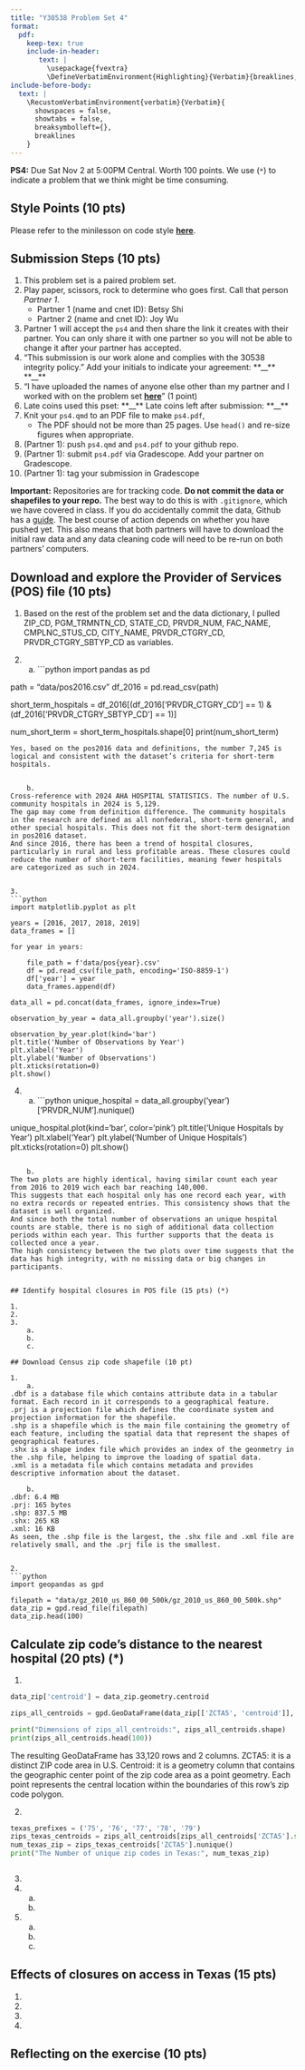 ```yaml
---
title: "Y30538 Problem Set 4"
format: 
  pdf:
    keep-tex: true
    include-in-header: 
       text: |
         \usepackage{fvextra}
         \DefineVerbatimEnvironment{Highlighting}{Verbatim}{breaklines,commandchars=\\\{\}}
include-before-body:
  text: |
    \RecustomVerbatimEnvironment{verbatim}{Verbatim}{
      showspaces = false,
      showtabs = false,
      breaksymbolleft={},
      breaklines
    }
---
```


**PS4:** Due Sat Nov 2 at 5:00PM Central. Worth 100 points. 
We use (`*`) to indicate a problem that we think might be time consuming. 
    
## Style Points (10 pts) 
Please refer to the minilesson on code style
**[here](https://uchicago.zoom.us/rec/share/pG_wQ-pHTQrJTmqNn4rcrw5V194M2H2s-2jdy8oVhWHkd_yZt9o162IWurpA-fxU.BIQlSgZLRYctvzp-)**.

## Submission Steps (10 pts)
1. This problem set is a paired problem set.
2. Play paper, scissors, rock to determine who goes first. Call that person *Partner 1*.
    - Partner 1 (name and cnet ID): Betsy Shi
    - Partner 2 (name and cnet ID): Joy Wu
3. Partner 1 will accept the `ps4` and then share the link it creates with their partner. You can only share it with one partner so you will not be able to change it after your partner has accepted. 
4. "This submission is our work alone and complies with the 30538 integrity policy." Add your initials to indicate your agreement: \*\*\_\_\*\* \*\*\_\_\*\*
5. "I have uploaded the names of anyone else other than my partner and I worked with on the problem set **[here](https://docs.google.com/forms/d/185usrCREQaUbvAXpWhChkjghdGgmAZXA3lPWpXLLsts/edit)**"  (1 point)
6. Late coins used this pset: \*\*\_\_\*\* Late coins left after submission: \*\*\_\_\*\*
7. Knit your `ps4.qmd` to an PDF file to make `ps4.pdf`, 
    * The PDF should not be more than 25 pages. Use `head()` and re-size figures when appropriate. 
8. (Partner 1): push  `ps4.qmd` and `ps4.pdf` to your github repo.
9. (Partner 1): submit `ps4.pdf` via Gradescope. Add your partner on Gradescope.
10. (Partner 1): tag your submission in Gradescope

**Important:** Repositories are for tracking code. **Do not commit the data or shapefiles to your repo.** The best way to do this is with `.gitignore`, which we have covered in class. If you do accidentally commit the data, Github has a [guide](https://docs.github.com/en/repositories/working-with-files/managing-large-files/about-large-files-on-github#removing-files-from-a-repositorys-history). The best course of action depends on whether you have pushed yet. This also means that both partners will have to download the initial raw data and any data cleaning code will need to be re-run on both partners' computers. 

## Download and explore the Provider of Services (POS) file (10 pts)

1.
Based on the rest of the problem set and the data dictionary, I pulled ZIP_CD, PGM_TRMNTN_CD, STATE_CD, PRVDR_NUM, FAC_NAME, CMPLNC_STUS_CD, CITY_NAME, PRVDR_CTGRY_CD, PRVDR_CTGRY_SBTYP_CD as variables.


2. 
    a.
```python
import pandas as pd

path = "data/pos2016.csv"
df_2016 = pd.read_csv(path)

short_term_hospitals = df_2016[(df_2016['PRVDR_CTGRY_CD'] == 1) & (df_2016['PRVDR_CTGRY_SBTYP_CD'] == 1)]

num_short_term = short_term_hospitals.shape[0]
print(num_short_term)
```
Yes, based on the pos2016 data and definitions, the number 7,245 is logical and consistent with the dataset’s criteria for short-term hospitals.


    b.
Cross-reference with 2024 AHA HOSPITAL STATISTICS. The number of U.S. community hospitals in 2024 is 5,129.
The gap may come from definition difference. The community hospitals in the research are defined as all nonfederal, short-term general, and other special hospitals. This does not fit the short-term designation in pos2016 dataset.
And since 2016, there has been a trend of hospital closures, particularly in rural and less profitable areas. These closures could reduce the number of short-term facilities, meaning fewer hospitals are categorized as such in 2024.


3. 
```python
import matplotlib.pyplot as plt

years = [2016, 2017, 2018, 2019]
data_frames = []

for year in years:
    
    file_path = f'data/pos{year}.csv'
    df = pd.read_csv(file_path, encoding='ISO-8859-1')
    df['year'] = year
    data_frames.append(df)

data_all = pd.concat(data_frames, ignore_index=True)

observation_by_year = data_all.groupby('year').size()

observation_by_year.plot(kind='bar')
plt.title('Number of Observations by Year')
plt.xlabel('Year')
plt.ylabel('Number of Observations')
plt.xticks(rotation=0)
plt.show()
```


4. 
    a.
```python
unique_hospital = data_all.groupby('year')['PRVDR_NUM'].nunique()

unique_hospital.plot(kind='bar', color='pink')
plt.title('Unique Hospitals by Year')
plt.xlabel('Year')
plt.ylabel('Number of Unique Hospitals')
plt.xticks(rotation=0)
plt.show()
```

    b.
The two plots are highly identical, having similar count each year from 2016 to 2019 wich each bar reaching 140,000.
This suggests that each hospital only has one record each year, with no extra records or repeated entries. This consistency shows that the dataset is well organized.
And since both the total number of observations an unique hospital counts are stable, there is no sigh of additional data collection periods within each year. This further supports that the deata is collected once a year.
The high consistency between the two plots over time suggests that the data has high integrity, with no missing data or big changes in participants.


## Identify hospital closures in POS file (15 pts) (*)

1. 
2. 
3. 
    a.
    b.
    c.

## Download Census zip code shapefile (10 pt) 

1. 
    a.
.dbf is a database file which contains attribute data in a tabular format. Each record in it corresponds to a geographical feature.
.prj is a projection file which defines the coordinate system and projection information for the shapefile.
.shp is a shapefile which is the main file containing the geometry of each feature, including the spatial data that represent the shapes of geographical features.
.shx is a shape index file which provides an index of the geonmetry in the .shp file, helping to improve the loading of spatial data.
.xml is a metadata file which contains metadata and provides descriptive information about the dataset.

    b. 
.dbf: 6.4 MB
.prj: 165 bytes
.shp: 837.5 MB
.shx: 265 KB
.xml: 16 KB
As seen, the .shp file is the largest, the .shx file and .xml file are relatively small, and the .prj file is the smallest.


2. 
```python
import geopandas as gpd

filepath = "data/gz_2010_us_860_00_500k/gz_2010_us_860_00_500k.shp"
data_zip = gpd.read_file(filepath)
data_zip.head(100)
```


## Calculate zip code’s distance to the nearest hospital (20 pts) (*)

1. 
```python
data_zip['centroid'] = data_zip.geometry.centroid

zips_all_centroids = gpd.GeoDataFrame(data_zip[['ZCTA5', 'centroid']], geometry='centroid', crs=data_zip.crs)

print("Dimensions of zips_all_centroids:", zips_all_centroids.shape)
print(zips_all_centroids.head(100))
```
The resulting GeoDataFrame has 33,120 rows and 2 columns.
ZCTA5: it is a distinct ZIP code area in U.S.
Centroid: it is a geometry column that contains the geographic center point of the zip code area as a point geometry. Each point represents the central location within the boundaries of this row's zip code polygon.


2. 
```python
texas_prefixes = ('75', '76', '77', '78', '79')
zips_texas_centroids = zips_all_centroids[zips_all_centroids['ZCTA5'].str.startswith(texas_prefixes)]
num_texas_zip = zips_texas_centroids['ZCTA5'].nunique()
print("The Number of unique zip codes in Texas:", num_texas_zip)



```

3. 
4. 
    a.
    b.
5. 
    a.
    b.
    c.
    

## Effects of closures on access in Texas (15 pts)

1. 
2. 
3. 
4. 

## Reflecting on the exercise (10 pts) 
